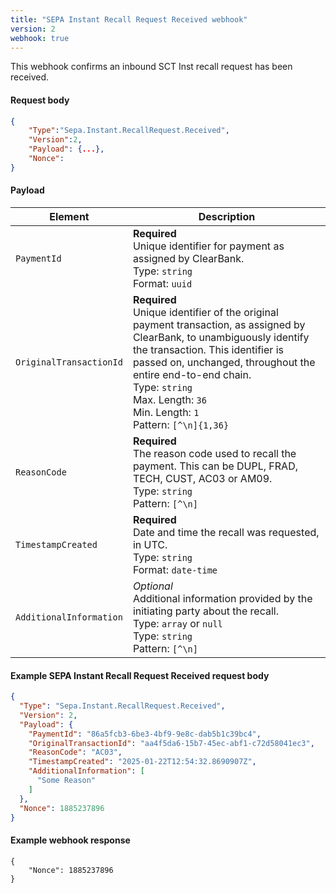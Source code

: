 ```yaml
---
title: "SEPA Instant Recall Request Received webhook"
version: 2
webhook: true
---
```


This webhook confirms an inbound SCT Inst recall request has been received.

#### Request body

```json
{
    "Type":"Sepa.Instant.RecallRequest.Received",
    "Version":2,
    "Payload": {...},
    "Nonce":
}
```

#### Payload
| Element                 | Description     |
|-------------------------|-----------------|
|`PaymentId` |**Required**<br />Unique identifier for payment as assigned by ClearBank.<br/>Type: `string` <br/>Format: `uuid`|
|`OriginalTransactionId` |**Required**<br />Unique identifier of the original payment transaction, as assigned by ClearBank, to unambiguously identify the transaction. This identifier is passed on, unchanged, throughout the entire end-to-end chain.<br/>Type: `string`<br/>Max. Length: `36`<br/>Min. Length: `1`<br/>Pattern: `[^\n]{1,36}` |
|`ReasonCode` |**Required**<br />The reason code used to recall the payment. This can be DUPL, FRAD, TECH, CUST, AC03 or AM09.<br/>Type: `string`<br/>Pattern: `[^\n]`|
|`TimestampCreated` |**Required**<br />Date and time the recall was requested, in UTC.<br/>Type: `string`<br/>Format: `date-time`|
|`AdditionalInformation` |_Optional_<br/>Additional information provided by the initiating party about the recall.<br/>Type: `array` or `null`<br />Type: `string`<br/>Pattern: `[^\n]`|

#### Example SEPA Instant Recall Request Received request body

```json
{
  "Type": "Sepa.Instant.RecallRequest.Received",
  "Version": 2,
  "Payload": {
    "PaymentId": "86a5fcb3-6be3-4bf9-9e8c-dab5b1c39bc4",
    "OriginalTransactionId": "aa4f5da6-15b7-45ec-abf1-c72d58041ec3",
    "ReasonCode": "AC03",
    "TimestampCreated": "2025-01-22T12:54:32.8690907Z",
    "AdditionalInformation": [
      "Some Reason"
    ]
  },
  "Nonce": 1885237896
}
```

#### Example webhook response
```
{
    "Nonce": 1885237896
}
```
